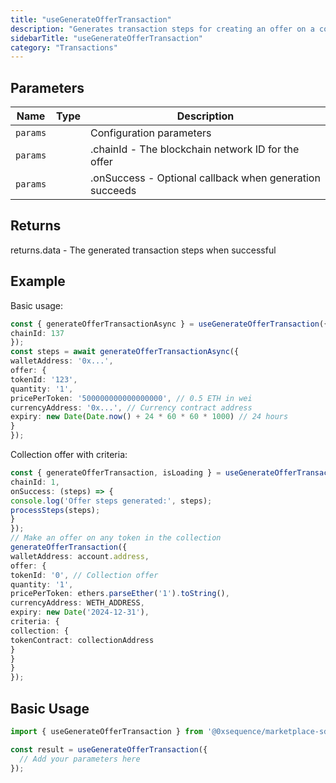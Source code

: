 ```yaml
---
title: "useGenerateOfferTransaction"
description: "Generates transaction steps for creating an offer on a collectible This hook creates a mutation that calls the marketplace API to generate the necessary transaction steps for making an offer. It automatically detects the connected wallet type and handles date conversion for offer expiry."
sidebarTitle: "useGenerateOfferTransaction"
category: "Transactions"
---
```


## Parameters

| Name | Type | Description |
|------|------|-------------|
| `params` |  | Configuration parameters |
| `params` |  | .chainId - The blockchain network ID for the offer |
| `params` |  | .onSuccess - Optional callback when generation succeeds |

## Returns

returns.data - The generated transaction steps when successful

## Example

Basic usage:
```typescript
const { generateOfferTransactionAsync } = useGenerateOfferTransaction({
chainId: 137
});
const steps = await generateOfferTransactionAsync({
walletAddress: '0x...',
offer: {
tokenId: '123',
quantity: '1',
pricePerToken: '500000000000000000', // 0.5 ETH in wei
currencyAddress: '0x...', // Currency contract address
expiry: new Date(Date.now() + 24 * 60 * 60 * 1000) // 24 hours
}
});
```

Collection offer with criteria:
```typescript
const { generateOfferTransaction, isLoading } = useGenerateOfferTransaction({
chainId: 1,
onSuccess: (steps) => {
console.log('Offer steps generated:', steps);
processSteps(steps);
}
});
// Make an offer on any token in the collection
generateOfferTransaction({
walletAddress: account.address,
offer: {
tokenId: '0', // Collection offer
quantity: '1',
pricePerToken: ethers.parseEther('1').toString(),
currencyAddress: WETH_ADDRESS,
expiry: new Date('2024-12-31'),
criteria: {
collection: {
tokenContract: collectionAddress
}
}
}
});
```

## Basic Usage

```typescript
import { useGenerateOfferTransaction } from '@0xsequence/marketplace-sdk/react/hooks';

const result = useGenerateOfferTransaction({
  // Add your parameters here
});
```

